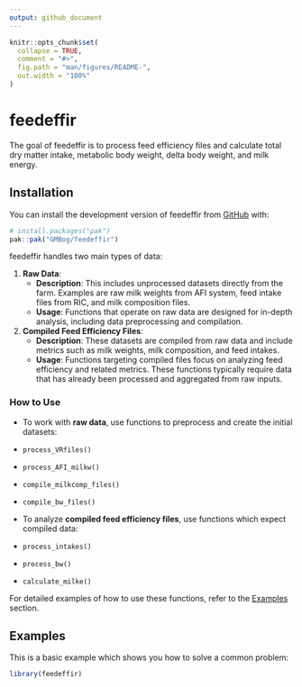 ```yaml
---
output: github_document
---
```


<!-- README.md is generated from README.Rmd. Please edit that file -->

```r
knitr::opts_chunk$set(
  collapse = TRUE,
  comment = "#>",
  fig.path = "man/figures/README-",
  out.width = "100%"
)
```

# feedeffir

<!-- badges: start -->
<!-- badges: end -->

The goal of feedeffir is to process feed efficiency files and calculate total dry matter intake, metabolic body weight, delta body weight, and milk energy.

## Installation

You can install the development version of feedeffir from [GitHub](https://github.com/) with:

``` r
# install.packages("pak")
pak::pak("GMBog/feedeffir")
```

feedeffir handles two main types of data:

1. **Raw Data**: 
   - **Description**: This includes unprocessed datasets directly from the farm. Examples are raw milk weights from AFI system, feed intake files from RIC, and milk composition files.
   - **Usage**: Functions that operate on raw data are designed for in-depth analysis, including data preprocessing and compilation.

2. **Compiled Feed Efficiency Files**:
   - **Description**: These datasets are compiled from raw data and include metrics such as milk weights, milk composition, and feed intakes.
   - **Usage**: Functions targeting compiled files focus on analyzing feed efficiency and related metrics. These functions typically require data that has already been processed and aggregated from raw inputs.

### How to Use

- To work with **raw data**, use functions to preprocess and create the initial datasets:
* `process_VRfiles()`
* `process_AFI_milkw()`
* `compile_milkcomp_files()`
* `compile_bw_files()`

- To analyze **compiled feed efficiency files**, use functions which expect compiled data:
* `process_intakes()`
* `process_bw()`
* `calculate_milke()` 

For detailed examples of how to use these functions, refer to the [Examples](#examples) section.

## Examples

This is a basic example which shows you how to solve a common problem:

```r
library(feedeffir)

```

